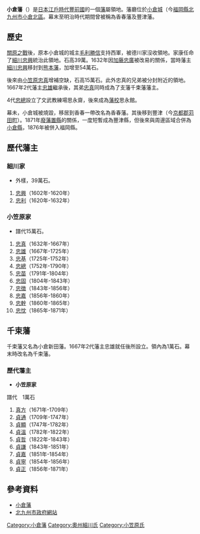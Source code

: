 {{Location map |Japan
|label=小倉藩<br>譜代<br>15萬石
|lat_deg=33|lat_min=53|lat_sec=4
|lon_deg=130|lon_min=52|lon_sec=27.32
|position=right
|width=250
|caption=小倉藩的位置
|mark=Japanese crest sanngai bisi.png
|marksize=10
}}
'''小倉藩'''（{{jpn|j=小倉藩|hg=こくらはん|rm=Kokura han|f=y}}）是[[日本|日本]][[江戶時代|江戶時代]][[豐前國|豐前國]]的一個[[藩_(日本)|藩]]屬領地。藩廳位於[[小倉城|小倉城]]（今[[福岡縣|福岡縣]][[北九州市|北九州市]][[小倉北區|小倉北區]]。幕末至明治時代期間曾被稱為香春藩及豐津藩。

==歷史==
[[關原之戰|關原之戰]]後，原本小倉城的城主[[毛利勝信|毛利勝信]]支持西軍，被德川家沒收領地。家康任命了[[細川忠興|細川忠興]]統治此領地。石高39萬。1632年因[[加藤忠廣|加藤忠廣]]被改易的關係，當時藩主[[細川忠興|細川忠興]]移封到[[熊本藩|熊本藩]]，加增至54萬石。

後來由[[小笠原忠真|小笠原忠真]]增補空缺，石高15萬石。此外忠真的兄弟被分封附近的領地。1667年2代藩主[[小笠原忠雄|忠雄]]繼承後，其弟[[小笠原忠真|忠真]]同時成為了支藩千束藩藩主。

4代[[小笠原忠總|忠總]]設立了文武教練場思永齋，後來成為[[藩校|藩校]]思永館。

幕未，小倉城被燒毀，移居到香春一帶改名為香春藩。其後移到豐津（今[[京都郡|京都郡]][[苅田町|苅田町]]）。1871年[[廢藩置縣|廢藩置縣]]的關係，一度短暫成為豐津縣，但後來與周邊區域合併為[[小倉縣|小倉縣]]，1876年被併入福岡縣。

==歷代藩主==
===細川家===
*外樣，39萬石。
#[[細川忠興|忠興]]（1602年-1620年）
#[[細川忠利|忠利]]（1620年-1632年）

===小笠原家===
*譜代15萬石。
#[[小笠原忠真|忠真]]（1632年-1667年）
#[[小笠原忠雄|忠雄]]（1667年-1725年）
#[[小笠原忠基|忠基]]（1725年-1752年）
#[[小笠原忠總|忠總]]（1752年-1790年）
#[[小笠原忠苗|忠苗]]（1791年-1804年）
#[[小笠原忠固|忠固]]（1804年-1843年）
#[[小笠原忠徴|忠徴]]（1843年-1856年）
#[[小笠原忠嘉|忠嘉]]（1856年-1860年）
#[[小笠原忠幹|忠幹]]（1860年-1865年）
#[[小笠原忠忱|忠忱]]（1865年-1871年）

==千束藩==
千束藩又名為小倉新田藩。1667年2代藩主忠雄就任後所設立。領內為1萬石。幕末時改名為千束藩。

===歷代藩主===
*'''小笠原家'''
譜代　1萬石
#[[小笠原真方|真方]]（1671年-1709年）
#[[小笠原貞通|貞通]]（1709年-1747年）
#[[小笠原貞顯|貞顯]]（1747年-1782年）
#[[小笠原貞溫|貞溫]]（1782年-1822年）
#[[小笠原貞哲|貞哲]]（1822年-1843年）
#[[小笠原貞謙|貞謙]]（1843年-1851年）
#[[小笠原忠嘉|貞嘉]]（1851年-1854年）
#[[小笠原貞寧|貞寧]]（1854年-1856年）
#[[小笠原貞正|貞正]]（1856年-1871年）

==參考資料==
*[https://web.archive.org/web/20120114141133/http://www.asahi-net.or.jp/~me4k-skri/han/kyushu/kokura.html 小倉藩]
*[http://www.city.kitakyushu.jp/pcp_portal/PortalServlet;jsessionid=0E58250CB97CC598EA5CEC8DAA3A074D?DISPLAY_ID=DIRECT&NEXT_DISPLAY_ID=U000004&CONTENTS_ID=2511 北九州市政府網站]{{Dead link|date=2018年5月 |bot=InternetArchiveBot |fix-attempted=no }}

{{江戶時代的藩}}

{{DEFAULTSORT:Kokura-han}}

[[Category:小倉藩|Category:小倉藩]]
[[Category:奧州細川氏|Category:奧州細川氏]]
[[Category:小笠原氏|Category:小笠原氏]]